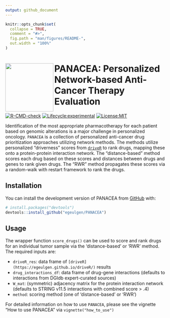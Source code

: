 ```yaml
---
output: github_document
---
```


<!-- README.md is generated from README.Rmd. Please edit that file -->

```r
knitr::opts_chunk$set(
  collapse = TRUE,
  comment = "#>",
  fig.path = "man/figures/README-",
  out.width = "100%"
)
```

# <img src="https://github.com/egeulgen/PANACEA/blob/master/inst/extdata/PANACEA_logo.png?raw=true" align="left" height=150/> PANACEA: Personalized Network-based Anti-Cancer Therapy Evaluation

<!-- badges: start -->
[![R-CMD-check](https://github.com/egeulgen/PANACEA/workflows/R-CMD-check/badge.svg)](https://github.com/egeulgen/PANACEA/actions)
[![Lifecycle:experimental](https://lifecycle.r-lib.org/articles/figures/lifecycle-experimental.svg)](https://lifecycle.r-lib.org/articles/stages.html)
[![License:MIT](https://img.shields.io/badge/License-MIT-yellow.svg)](https://opensource.org/licenses/MIT)
<!-- badges: end -->

Identification of the most appropriate pharmacotherapy for each patient based on genomic alterations is a major challenge in personalized oncology. `PANACEA` is a collection of personalized anti-cancer drug prioritization approaches utilizing network methods. The methods utilize personalized "driverness" scores from [`driveR`](https://egeulgen.github.io/driveR/) to rank drugs, mapping these onto a protein-protein interaction network. The "distance-based" method scores each drug based on these scores and distances between drugs and genes to rank given drugs. The "RWR" method propagates these scores via a random-walk with restart framework to rank the drugs.

## Installation

You can install the development version of PANACEA from [GitHub](https://github.com/) with:

``` r
# install.packages("devtools")
devtools::install_github("egeulgen/PANACEA")
```

## Usage

The wrapper function `score_drugs()` can be used to score and rank drugs for an individual tumor sample via the 'distance-based' or 'RWR' method. The required inputs are:

- `driveR_res`: data frame of `[driveR](https://egeulgen.github.io/driveR/)` results
- `drug_interactions_df`: data frame of drug-gene interactions (defaults to interactions from DGIdb expert-curated sources)
- `W_mat`: (symmetric) adjacency matrix for the protein interaction network (defaults to STRING v11.5 interactions with combined score > .4)
- `method`: scoring method (one of 'distance-based' or 'RWR')

For detailed information on how to use `PANACEA`, please see the vignette "How to use PANACEA" via `vignette("how_to_use")`
